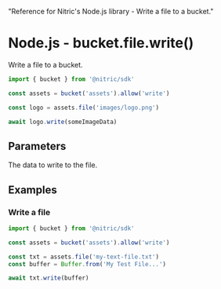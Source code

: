   "Reference for Nitric's Node.js library - Write a file to a bucket."

# Node.js - bucket.file.write()

Write a file to a bucket.

```javascript
import { bucket } from '@nitric/sdk'

const assets = bucket('assets').allow('write')

const logo = assets.file('images/logo.png')

await logo.write(someImageData)
```

## Parameters

<Properties>
  <Property name="data" required type="Uint8Array">
    The data to write to the file.
  </Property>
</Properties>

## Examples

### Write a file

```javascript
import { bucket } from '@nitric/sdk'

const assets = bucket('assets').allow('write')

const txt = assets.file('my-text-file.txt')
const buffer = Buffer.from('My Test File...')

await txt.write(buffer)
```
